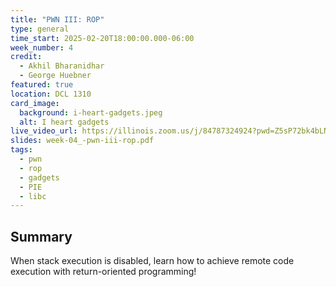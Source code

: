 ```yaml
---
title: "PWN III: ROP"
type: general
time_start: 2025-02-20T18:00:00.000-06:00
week_number: 4
credit:
  - Akhil Bharanidhar
  - George Huebner
featured: true
location: DCL 1310
card_image:
  background: i-heart-gadgets.jpeg
  alt: I heart gadgets
live_video_url: https://illinois.zoom.us/j/84787324924?pwd=Z5sP72bk4bLNUUOUNr9ahX6DJ3vJaE.1
slides: week-04_-pwn-iii-rop.pdf
tags:
  - pwn
  - rop
  - gadgets
  - PIE
  - libc
---
```

## Summary

When stack execution is disabled, learn how to achieve remote code execution with return-oriented programming!
